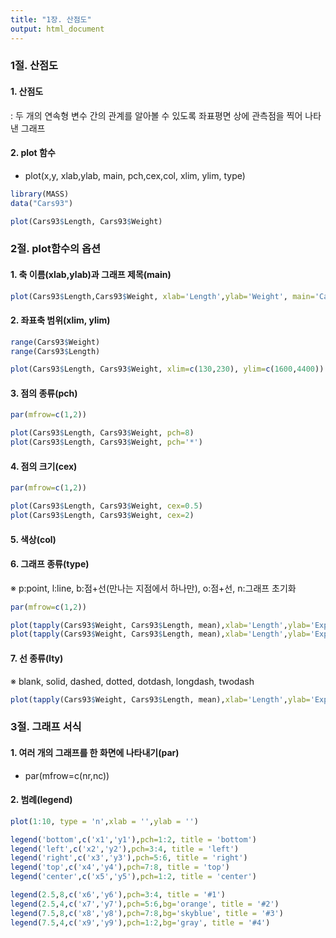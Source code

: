 ```yaml
---
title: "1장. 산점도"
output: html_document
---
```


### 1절. 산점도

#### 1. 산점도

: 두 개의 연속형 변수 간의 관계를 알아볼 수 있도록 좌표평면 상에 관측점을 찍어 나타낸 그래프

#### 2. plot 함수

-   plot(x,y, xlab,ylab, main, pch,cex,col, xlim, ylim, type)

```r
library(MASS)
data("Cars93")

plot(Cars93$Length, Cars93$Weight)
```

### 2절. plot함수의 옵션

#### 1. 축 이름(xlab,ylab)과 그래프 제목(main)

```r
plot(Cars93$Length,Cars93$Weight, xlab='Length',ylab='Weight', main='Cars93')
```

#### 2. 좌표축 범위(xlim, ylim)

```r
range(Cars93$Weight)
range(Cars93$Length)

plot(Cars93$Length, Cars93$Weight, xlim=c(130,230), ylim=c(1600,4400))
```

#### 3. 점의 종류(pch)

```r
par(mfrow=c(1,2))

plot(Cars93$Length, Cars93$Weight, pch=8)
plot(Cars93$Length, Cars93$Weight, pch='*')
```

#### 4. 점의 크기(cex)

```r
par(mfrow=c(1,2))

plot(Cars93$Length, Cars93$Weight, cex=0.5)
plot(Cars93$Length, Cars93$Weight, cex=2)
```

#### 5. 색상(col)

#### 6. 그래프 종류(type)

※ p:point, l:line, b:점+선(만나는 지점에서 하나만), o:점+선, n:그래프 초기화

```r
par(mfrow=c(1,2))

plot(tapply(Cars93$Weight, Cars93$Length, mean),xlab='Length',ylab='Expected Weight', type='p')
plot(tapply(Cars93$Weight, Cars93$Length, mean),xlab='Length',ylab='Expected Weight', type='b')
```

#### 7. 선 종류(lty)

※ blank, solid, dashed, dotted, dotdash, longdash, twodash

```r
plot(tapply(Cars93$Weight, Cars93$Length, mean),xlab='Length',ylab='Expected Weight',type='l', lty='dotted')
```

### 3절. 그래프 서식

#### 1. 여러 개의 그래프를 한 화면에 나타내기(par)

-   par(mfrow=c(nr,nc))

#### 2. 범례(legend)

```r
plot(1:10, type = 'n',xlab = '',ylab = '')

legend('bottom',c('x1','y1'),pch=1:2, title = 'bottom')
legend('left',c('x2','y2'),pch=3:4, title = 'left')
legend('right',c('x3','y3'),pch=5:6, title = 'right')
legend('top',c('x4','y4'),pch=7:8, title = 'top')
legend('center',c('x5','y5'),pch=1:2, title = 'center')

legend(2.5,8,c('x6','y6'),pch=3:4, title = '#1')
legend(2.5,4,c('x7','y7'),pch=5:6,bg='orange', title = '#2')
legend(7.5,8,c('x8','y8'),pch=7:8,bg='skyblue', title = '#3')
legend(7.5,4,c('x9','y9'),pch=1:2,bg='gray', title = '#4')
```
